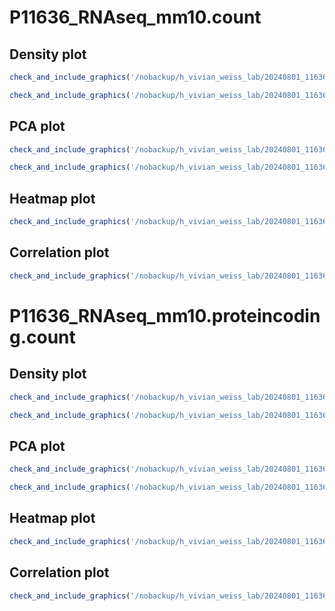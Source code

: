 
# P11636_RNAseq_mm10.count


## Density plot


```r
check_and_include_graphics('/nobackup/h_vivian_weiss_lab/20240801_11636_RNAseq_mouse/genetable/result/P11636_RNAseq_mm10.count.density.png')
```


```r
check_and_include_graphics('/nobackup/h_vivian_weiss_lab/20240801_11636_RNAseq_mouse/genetable/result/P11636_RNAseq_mm10.count.density.individual.png')
```


## PCA plot


```r
check_and_include_graphics('/nobackup/h_vivian_weiss_lab/20240801_11636_RNAseq_mouse/genetable/result/P11636_RNAseq_mm10.count.PCA.bar.png')
```


```r
check_and_include_graphics('/nobackup/h_vivian_weiss_lab/20240801_11636_RNAseq_mouse/genetable/result/P11636_RNAseq_mm10.count.PCA.png')
```


## Heatmap plot


```r
check_and_include_graphics('/nobackup/h_vivian_weiss_lab/20240801_11636_RNAseq_mouse/genetable/result/P11636_RNAseq_mm10.count.heatmap.png')
```


## Correlation plot


```r
check_and_include_graphics('/nobackup/h_vivian_weiss_lab/20240801_11636_RNAseq_mouse/genetable/result/P11636_RNAseq_mm10.count.Correlation.png')
```


# P11636_RNAseq_mm10.proteincoding.count


## Density plot


```r
check_and_include_graphics('/nobackup/h_vivian_weiss_lab/20240801_11636_RNAseq_mouse/genetable/result/P11636_RNAseq_mm10.proteincoding.count.density.png')
```


```r
check_and_include_graphics('/nobackup/h_vivian_weiss_lab/20240801_11636_RNAseq_mouse/genetable/result/P11636_RNAseq_mm10.proteincoding.count.density.individual.png')
```


## PCA plot


```r
check_and_include_graphics('/nobackup/h_vivian_weiss_lab/20240801_11636_RNAseq_mouse/genetable/result/P11636_RNAseq_mm10.proteincoding.count.PCA.bar.png')
```


```r
check_and_include_graphics('/nobackup/h_vivian_weiss_lab/20240801_11636_RNAseq_mouse/genetable/result/P11636_RNAseq_mm10.proteincoding.count.PCA.png')
```


## Heatmap plot


```r
check_and_include_graphics('/nobackup/h_vivian_weiss_lab/20240801_11636_RNAseq_mouse/genetable/result/P11636_RNAseq_mm10.proteincoding.count.heatmap.png')
```


## Correlation plot


```r
check_and_include_graphics('/nobackup/h_vivian_weiss_lab/20240801_11636_RNAseq_mouse/genetable/result/P11636_RNAseq_mm10.proteincoding.count.Correlation.png')
```


